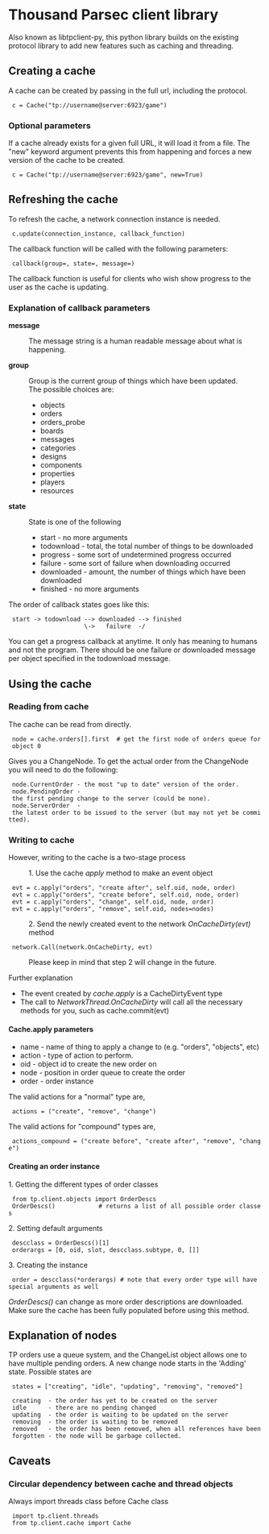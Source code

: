 = Thousand Parsec client library =
Also known as libtpclient-py, this python library builds on the existing protocol library to add new features such as caching and threading.

== Creating a cache ==
A cache can be created by passing in the full url, including the protocol.
  c = Cache("tp://username@server:6923/game")

=== Optional parameters ===
If a cache already exists for a given full URL, it will load it from a file. The "new" keyword argument prevents this from happening and forces a new version of the cache to be created.
  c = Cache("tp://username@server:6923/game", new=True)

== Refreshing the cache ==
To refresh the cache, a network connection instance is needed.
  c.update(connection_instance, callback_function)
The callback function will be called with the following parameters:
  callback(group=<mode>, state=<state>, message=<message>)
The callback function is useful for clients who wish show progress to the user as the cache is updating.

=== Explanation of callback parameters ===
'''message'''
:The message string is a human readable message about what is happening.
'''group'''
:Group is the current group of things which have been updated.
:The possible choices are:
:*objects
:*orders
:*orders_probe
:*boards
:*messages
:*categories
:*designs
:*components
:*properties
:*players
:*resources
'''state'''
:State is one of the following
:*start           - no more arguments
:*todownload      - total, the total number of things to be downloaded
:*progress        - some sort of undetermined progress occurred
:*failure         - some sort of failure when downloading occurred
:*downloaded      - amount, the number of things which have been downloaded
:*finished        - no more arguments

The order of callback states goes like this:
  start -> todownload --> downloaded --> finished
                      \->   failure  -/

You can get a progress callback at anytime. It only has meaning to humans and not the program.
There should be one failure or downloaded message per object specified in the todownload message.

== Using the cache ==
=== Reading from cache ===
The cache can be read from directly.
  node = cache.orders[<object_id>].first  # get the first node of orders queue for object 0
Gives you a ChangeNode. To get the actual order from the ChangeNode you will need to do the following:
  node.CurrentOrder - the most "up to date" version of the order.
  node.PendingOrder - ﻿the first pending change to the server (could be none).
  node.ServerOrder  - ﻿the latest order to be issued to the server (but may not yet be committed).

=== Writing to cache ===
However, writing to the cache is a two-stage process

:1. Use the cache ''apply'' method to make an event object
  evt = c.apply("orders", "create after", self.oid, node, order)
  evt = c.apply("orders", "create before", self.oid, node, order)
  evt = c.apply("orders", "change", self.oid, node, order)
  evt = c.apply("orders", "remove", self.oid, nodes=nodes)
:2. Send the newly created event to the network ''OnCacheDirty(evt)'' method
  network.Call(network.OnCacheDirty, evt)
:Please keep in mind that step 2 will change in the future.

Further explanation
* The event created by ''cache.apply'' is a CacheDirtyEvent type
* The call to ''NetworkThread.OnCacheDirty'' will call all the necessary methods for you, such as cache.commit(evt)

==== Cache.apply parameters ====
* name - name of thing to apply a change to (e.g. "orders", "objects", etc)
* action - type of action to perform.
* oid - object id to create the new order on
* node - position in order queue to create the order
* order - order instance

The valid actions for a "normal" type are,
  actions = ("create", "remove", "change")

The valid actions for "compound" types are,
  actions_compound = ("create before", "create after", "remove", "change")

==== Creating an order instance ====
1. Getting the different types of order classes
  from tp.client.objects import OrderDescs
  OrderDescs()            # returns a list of all possible order classes
2. Setting default arguments
  descclass = OrderDescs()[1]
  orderargs = [0, oid, slot, descclass.subtype, 0, []]
3. Creating the instance
  order = descclass(*orderargs) # note that every order type will have special arguments as well
''OrderDescs()'' can change as more order descriptions are downloaded. Make sure the cache has been fully populated before using this method.

== Explanation of nodes ==
TP orders use a queue system, and the ChangeList object allows one to have multiple pending orders. A new change node starts in the 'Adding' state.
Possible states are
  states = ["creating", "idle", "updating", "removing", "removed"]

  creating  - the order has yet to be created on the server
  idle      - there are no pending changed
  updating  - the order is waiting to be updated on the server
  removing  - the order is waiting to be removed
  removed   - the order has been removed, when all references have been
  forgotten - the node will be garbage collected.

== Caveats ==
=== Circular dependency between cache and thread objects ===
Always import threads class before Cache class
  import tp.client.threads
  from tp.client.cache import Cache